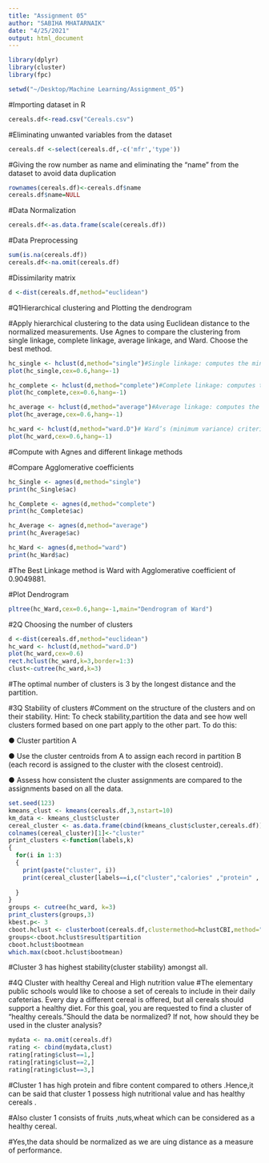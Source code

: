 ```yaml
---
title: "Assignment 05"
author: "SABIHA MHATARNAIK"
date: "4/25/2021"
output: html_document
---
```

```r
library(dplyr)
library(cluster)
library(fpc)
```

```r
setwd("~/Desktop/Machine Learning/Assignment_05")
```
#Importing dataset in R
```r
cereals.df<-read.csv("Cereals.csv")
```
#Eliminating unwanted variables from the dataset
```r
cereals.df <-select(cereals.df,-c('mfr','type'))
```
#Giving the row number as name and eliminating the "name" from the dataset to avoid data duplication
```r
rownames(cereals.df)<-cereals.df$name
cereals.df$name=NULL
```
#Data Normalization
```r
cereals.df<-as.data.frame(scale(cereals.df))
```
#Data Preprocessing
```r
sum(is.na(cereals.df))
cereals.df<-na.omit(cereals.df)
```
#Dissimilarity matrix
```r
d <-dist(cereals.df,method="euclidean")
```
#Q1Hierarchical clustering and Plotting the dendrogram

#Apply hierarchical clustering to the data using Euclidean distance to the normalized measurements. Use Agnes to compare the clustering from single linkage, complete linkage, average linkage, and Ward. Choose the best method.
```r
hc_single <- hclust(d,method="single")#Single linkage: computes the minimum distance between clusters before merging them
plot(hc_single,cex=0.6,hang=-1)

hc_complete <- hclust(d,method="complete")#Complete linkage: computes the maximum distance between clusters before merging them.
plot(hc_complete,cex=0.6,hang=-1)

hc_average <- hclust(d,method="average")#Average linkage: computes the average distance between clusters before merging them.
plot(hc_average,cex=0.6,hang=-1)

hc_ward <- hclust(d,method="ward.D")# Ward’s (minimum variance) criterion: minimizes the total within-cluster variance and find the pair of clusters that leads to minimum increase in total within-cluster variance after merging.
plot(hc_ward,cex=0.6,hang=-1)
```


#Compute with Agnes and different linkage methods 

#Compare Agglomerative coefficients
```r
hc_Single <- agnes(d,method="single")
print(hc_Single$ac)

hc_Complete <- agnes(d,method="complete")
print(hc_Complete$ac)

hc_Average <- agnes(d,method="average")
print(hc_Average$ac)

hc_Ward <- agnes(d,method="ward")
print(hc_Ward$ac)
```

#The Best Linkage method is Ward with Agglomerative coefficient of 0.9049881.

#Plot Dendrogram
```r
pltree(hc_Ward,cex=0.6,hang=-1,main="Dendrogram of Ward")
```

#2Q Choosing the number of clusters

```r
d <-dist(cereals.df,method="euclidean")
hc_ward <- hclust(d,method="ward.D")
plot(hc_ward,cex=0.6)
rect.hclust(hc_ward,k=3,border=1:3)
clust<-cutree(hc_ward,k=3)
```

#The optimal number of clusters is 3 by the longest distance and the partition.

#3Q Stability of clusters
#Comment on the structure of the clusters and on their stability. Hint: To check stability,partition the data and see how well clusters formed based on one part apply to the other part. To do this:

● Cluster partition A

● Use the cluster centroids from A to assign each record in partition B (each record is assigned to the cluster with the closest centroid).

● Assess how consistent the cluster assignments are compared to the
assignments based on all the data.
```r
set.seed(123)
kmeans_clust <- kmeans(cereals.df,3,nstart=10)
km_data <- kmeans_clust$cluster
cereal_cluster <- as.data.frame(cbind(kmeans_clust$cluster,cereals.df))
colnames(cereal_cluster)[1]<-"cluster"
print_clusters <-function(labels,k)
{
  for(i in 1:3)
  {
    print(paste("cluster", i))
    print(cereal_cluster[labels==i,c("cluster","calories" ,"protein" , "fat" ,     "sodium"  , "fiber"  , "carbo"  ,  "sugars"  , "potass"  , "vitamins" ,"shelf" ,   "weight"  , "cups"  ,   "rating"  )])
    
  }
}
groups <- cutree(hc_ward, k=3)
print_clusters(groups,3)
kbest.p<- 3       
cboot.hclust <- clusterboot(cereals.df,clustermethod=hclustCBI,method="ward.D", k=kbest.p)
groups<-cboot.hclust$result$partition 
cboot.hclust$bootmean 
which.max(cboot.hclust$bootmean)
```
#Cluster 3 has highest stability(cluster stability) amongst all.

#4Q Cluster with healthy Cereal and High nutrition value
#The elementary public schools would like to choose a set of cereals to include in their daily cafeterias. Every day a different cereal is offered, but all cereals should support a healthy diet. For this goal, you are requested to find a cluster of “healthy cereals.”Should the data be normalized? If not, how should they be used in the cluster analysis?
```r
mydata <- na.omit(cereals.df)
rating <- cbind(mydata,clust)
rating[rating$clust==1,]
rating[rating$clust==2,]
rating[rating$clust==3,]
```
#Cluster 1 has high protein and fibre content compared to others .Hence,it can be said that cluster 1 possess high nutritional value and has healthy cereals .

#Also cluster 1 consists of fruits ,nuts,wheat which can be considered as a healthy cereal.

#Yes,the data should be normalized as we are uing distance as a measure of performance.